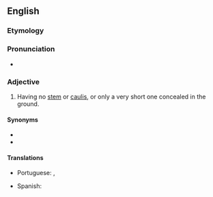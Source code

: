 ==English==

===Etymology===
{{prefix|en|a|caulescent}}

===Pronunciation===
* {{a|US}} {{IPA|en|/ˌæk.ɔ.ˈlɛs.ənt/|/ˌæk.ɔ.ˈlɛs.nt/}}

===Adjective===
{{en-adj|-}}

# {{lb|en|botany}} Having no [[stem]] or [[caulis]], or only a very short one concealed in the ground.

====Synonyms====
* {{l|en|acaulous}}
* {{l|en|acauline}}

====Translations====
{{trans-top|having no stem}}
* Portuguese: {{t|pt|acaule}}, {{t|pt|acaulescente}}
{{trans-mid}}
* Spanish: {{t+|es|acaule}}
{{trans-bottom}}